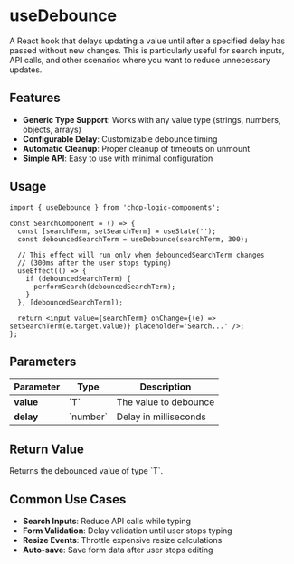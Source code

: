 
<Meta of={Story} title='Hooks/useDebounce' />

# useDebounce

A React hook that delays updating a value until after a specified delay has passed without new changes. This is particularly useful for search inputs, API calls, and other scenarios where you want to reduce unnecessary updates.

## Features

- **Generic Type Support**: Works with any value type (strings, numbers, objects, arrays)
- **Configurable Delay**: Customizable debounce timing
- **Automatic Cleanup**: Proper cleanup of timeouts on unmount
- **Simple API**: Easy to use with minimal configuration

## Usage

```tsx
import { useDebounce } from 'chop-logic-components';

const SearchComponent = () => {
  const [searchTerm, setSearchTerm] = useState('');
  const debouncedSearchTerm = useDebounce(searchTerm, 300);

  // This effect will run only when debouncedSearchTerm changes
  // (300ms after the user stops typing)
  useEffect(() => {
    if (debouncedSearchTerm) {
      performSearch(debouncedSearchTerm);
    }
  }, [debouncedSearchTerm]);

  return <input value={searchTerm} onChange={(e) => setSearchTerm(e.target.value)} placeholder='Search...' />;
};
```

## Parameters

| Parameter | Type       | Description           |
| --------- | ---------- | --------------------- |
| **value** | \`T\`      | The value to debounce |
| **delay** | \`number\` | Delay in milliseconds |

## Return Value

Returns the debounced value of type \`T\`.

## Common Use Cases

- **Search Inputs**: Reduce API calls while typing
- **Form Validation**: Delay validation until user stops typing
- **Resize Events**: Throttle expensive resize calculations
- **Auto-save**: Save form data after user stops editing
